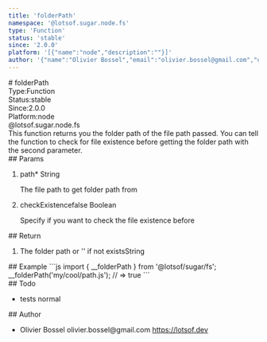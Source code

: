 ```yaml
---
title: 'folderPath'
namespace: '@lotsof.sugar.node.fs'
type: 'Function'
status: 'stable'
since: '2.0.0'
platform: '[{"name":"node","description":""}]'
author: '{"name":"Olivier Bossel","email":"olivier.bossel@gmail.com","url":"https://lotsof.dev"}'
---
```

<div class="docmap-mdx">
# folderPath
<div class="_metas">
<div class="_type"><span class="_type-label">Type:</span><span class="_type-value">Function</span></div>
<div class="_status"><span class="_status-label">Status:</span><span class="_status-value -stable">stable</span></div>
<div class="_since"><span class="_since-label">Since:</span><span class="_since-value">2.0.0</span></div>
<div class="_platform"><span class="_platform-label">Platform:</span><span class="_platform-value -node">node</span></div>
</div>
<div class="_namespace">@lotsof.sugar.node.fs</div>
<div class="_description">
This function returns you the folder path of the file path passed.
You can tell the function to check for file existence before getting
the folder path with the second parameter.
</div>
<div class="_params">
## Params
<ol class="_list">
<li class="_item">
<span class="_name">path<span class="_required">*</span></span><span class="_default"></span> <span class="_type">String</span>
<p class="_description">The file path to get folder path from</p>
</li>
<li class="_item">
<span class="_name">checkExistence</span><span class="_default">false</span> <span class="_type">Boolean</span>
<p class="_description">Specify if you want to check the file existence before</p>
</li>
</ol>
</div>
<div class="_return">
## Return
<ol class="_list">
<li class="_item">
<span class="_description">The folder path or '' if not exists</span><span class="_default"></span><span class="_type">String</span>
</li>
</ol>
</div>
<div class="_examples">
## Example
```js
import { __folderPath } from '@lotsof/sugar/fs';
__folderPath('my/cool/path.js'); // => true
```
</div>
<div class="_todo">
## Todo
<ul class="_list">
<li class="_item">
<span class="_description">tests</span>
<span class="_priority -normal">normal</span>
</li>
</ul>
</div>
<div class="_author">
## Author
<ul class="_list">
<li class="_item">
<span class="_name">Olivier Bossel</span>
<span class="_email">olivier.bossel@gmail.com</span>
<a href="https://lotsof.dev" target="_blank" class="_url">https://lotsof.dev</a>
</li>
</ul>
</div>
</div>